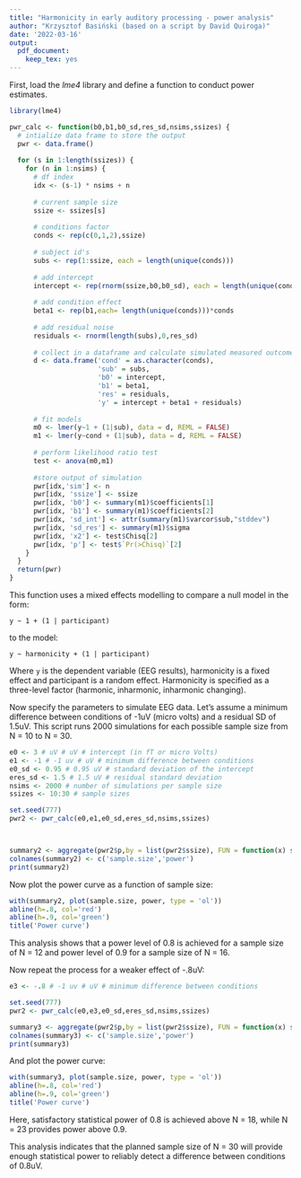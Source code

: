 ```yaml
---
title: "Harmonicity in early auditory processing - power analysis"
author: "Krzysztof Basiński (based on a script by David Quiroga)"
date: '2022-03-16'
output: 
  pdf_document: 
    keep_tex: yes
---
```


First, load the _lme4_ library and define a function to conduct power estimates.


```r
library(lme4)

pwr_calc <- function(b0,b1,b0_sd,res_sd,nsims,ssizes) {
  # intialize data frame to store the output 
  pwr <- data.frame() 
  
  for (s in 1:length(ssizes)) {
    for (n in 1:nsims) {
      # df index
      idx <- (s-1) * nsims + n
      
      # current sample size
      ssize <- ssizes[s]
      
      # conditions factor
      conds <- rep(c(0,1,2),ssize)
      
      # subject id's
      subs <- rep(1:ssize, each = length(unique(conds)))
      
      # add intercept
      intercept <- rep(rnorm(ssize,b0,b0_sd), each = length(unique(conds)))
      
      # add condition effect
      beta1 <- rep(b1,each= length(unique(conds)))*conds
      
      # add residual noise
      residuals <- rnorm(length(subs),0,res_sd)
      
      # collect in a dataframe and calculate simulated measured outcome (y)
      d <- data.frame('cond' = as.character(conds), 
                      'sub' = subs,
                      'b0' = intercept,
                      'b1' = beta1,
                      'res' = residuals,
                      'y' = intercept + beta1 + residuals)
      
      # fit models
      m0 <- lmer(y~1 + (1|sub), data = d, REML = FALSE)
      m1 <- lmer(y~cond + (1|sub), data = d, REML = FALSE)
      
      # perform likelihood ratio test
      test <- anova(m0,m1)
      
      #store output of simulation
      pwr[idx,'sim'] <- n
      pwr[idx, 'ssize'] <- ssize
      pwr[idx, 'b0'] <- summary(m1)$coefficients[1]
      pwr[idx, 'b1'] <- summary(m1)$coefficients[2]
      pwr[idx, 'sd_int'] <- attr(summary(m1)$varcor$sub,"stddev") 
      pwr[idx, 'sd_res'] <- summary(m1)$sigma
      pwr[idx, 'x2'] <- test$Chisq[2]
      pwr[idx, 'p'] <- test$`Pr(>Chisq)`[2]
    }
  }
  return(pwr)
}

```

This function uses a mixed effects modelling to compare a null model in the form:

` y ~ 1 + (1 | participant) `

to the model:

` y ~ harmonicity + (1 | participant) `

Where `y` is the dependent variable (EEG results), harmonicity is a fixed effect and participant is a random effect. Harmonicity is specified as a three-level factor (harmonic, inharmonic, inharmonic changing).


Now specify the parameters to simulate EEG data. Let's assume a minimum difference between conditions of -1uV (micro volts) and a residual SD of 1.5uV. This script runs 2000 simulations for each possible sample size from N = 10 to N = 30.

```r

e0 <- 3 # uV # uV # intercept (in fT or micro Volts)
e1 <- -1 # -1 uv # uV # minimum difference between conditions
e0_sd <- 0.95 # 0.95 uV # standard deviation of the intercept 
eres_sd <- 1.5 # 1.5 uV # residual standard deviation
nsims <- 2000 # number of simulations per sample size
ssizes <- 10:30 # sample sizes

set.seed(777)
pwr2 <- pwr_calc(e0,e1,e0_sd,eres_sd,nsims,ssizes)



summary2 <- aggregate(pwr2$p,by = list(pwr2$ssize), FUN = function(x) sum(x < 0.05)/length(x))
colnames(summary2) <- c('sample.size','power')
print(summary2)

```


Now plot the power curve as a function of sample size:
```r
with(summary2, plot(sample.size, power, type = 'ol')) 
abline(h=.8, col='red')
abline(h=.9, col='green')
title('Power curve')
```

This analysis shows that a power level of 0.8 is achieved for a sample size of N = 12 and power level of 0.9 for a sample size of N = 16.

Now repeat the process for a weaker effect of -.8uV:

```r

e3 <- -.8 # -1 uv # uV # minimum difference between conditions

set.seed(777)
pwr2 <- pwr_calc(e0,e3,e0_sd,eres_sd,nsims,ssizes)

summary3 <- aggregate(pwr2$p,by = list(pwr2$ssize), FUN = function(x) sum(x < 0.05)/length(x))
colnames(summary3) <- c('sample.size','power')
print(summary3)

```

And plot the power curve:

```r
with(summary3, plot(sample.size, power, type = 'ol')) 
abline(h=.8, col='red')
abline(h=.9, col='green')
title('Power curve')
```

Here, satisfactory statistical power of 0.8 is achieved above N = 18, while N = 23 provides power above 0.9.

This analysis indicates that the planned sample size of N = 30 will provide enough statistical power to reliably detect a difference between conditions of 0.8uV.